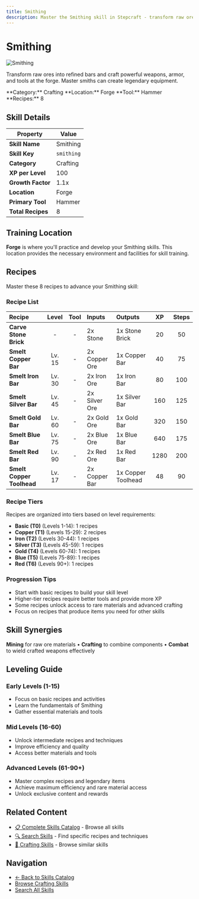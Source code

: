 ```yaml
---
title: Smithing
description: Master the Smithing skill in Stepcraft - transform raw ores into refined bars and craft powerful weapons, armor, and tools at the forge
---
```


# Smithing

<div className="flex items-start gap-6 mb-8">
  <div className="flex-shrink-0">
    <img src="/assets/icons/smithing.png" alt="Smithing" className="w-24 h-24 border rounded-lg" />
  </div>
  <div className="flex-1">
    <div className="space-y-2">
      <p className="text-lg text-muted-foreground">Transform raw ores into refined bars and craft powerful weapons, armor, and tools at the forge. Master smiths can create legendary equipment.</p>
      <div className="flex flex-wrap gap-4 text-sm">
        <span className="px-2 py-1 bg-blue-100 dark:bg-blue-900 rounded-md">
          **Category:** Crafting
        </span>
        <span className="px-2 py-1 bg-purple-100 dark:bg-purple-900 rounded-md">
          **Location:** Forge
        </span>
        <span className="px-2 py-1 bg-green-100 dark:bg-green-900 rounded-md">
          **Tool:** Hammer
        </span>
        <span className="px-2 py-1 bg-amber-100 dark:bg-amber-900 rounded-md">
          **Recipes:** 8
        </span>
      </div>
    </div>
  </div>
</div>

## Skill Details

| Property | Value |
|----------|-------|
| **Skill Name** | Smithing |
| **Skill Key** | `smithing` |
| **Category** | Crafting |
| **XP per Level** | 100 |
| **Growth Factor** | 1.1x |
| **Location** | Forge |
| **Primary Tool** | Hammer |
| **Total Recipes** | 8 |

## Training Location

**Forge** is where you'll practice and develop your Smithing skills. This location provides the necessary environment and facilities for skill training.


## Recipes

Master these 8 recipes to advance your Smithing skill:

### Recipe List

| Recipe | Level | Tool | Inputs | Outputs | XP | Steps |
|:-------|:-----:|:----:|:-------|:--------|:--:|:-----:|
| **Carve Stone Brick** | - | - | 2x Stone | 1x Stone Brick | 20 | 50 |
| **Smelt Copper Bar** | Lv. 15 | - | 2x Copper Ore | 1x Copper Bar | 40 | 75 |
| **Smelt Iron Bar** | Lv. 30 | - | 2x Iron Ore | 1x Iron Bar | 80 | 100 |
| **Smelt Silver Bar** | Lv. 45 | - | 2x Silver Ore | 1x Silver Bar | 160 | 125 |
| **Smelt Gold Bar** | Lv. 60 | - | 2x Gold Ore | 1x Gold Bar | 320 | 150 |
| **Smelt Blue Bar** | Lv. 75 | - | 2x Blue Ore | 1x Blue Bar | 640 | 175 |
| **Smelt Red Bar** | Lv. 90 | - | 2x Red Ore | 1x Red Bar | 1280 | 200 |
| **Smelt Copper Toolhead** | Lv. 17 | - | 2x Copper Bar | 1x Copper Toolhead | 48 | 90 |

### Recipe Tiers

Recipes are organized into tiers based on level requirements:

- **Basic (T0)** (Levels 1-14): 1 recipes
- **Copper (T1)** (Levels 15-29): 2 recipes
- **Iron (T2)** (Levels 30-44): 1 recipes
- **Silver (T3)** (Levels 45-59): 1 recipes
- **Gold (T4)** (Levels 60-74): 1 recipes
- **Blue (T5)** (Levels 75-89): 1 recipes
- **Red (T6)** (Levels 90+): 1 recipes

### Progression Tips

- Start with basic recipes to build your skill level
- Higher-tier recipes require better tools and provide more XP
- Some recipes unlock access to rare materials and advanced crafting
- Focus on recipes that produce items you need for other skills


## Skill Synergies

**Mining** for raw ore materials • **Crafting** to combine components • **Combat** to wield crafted weapons effectively

## Leveling Guide

### Early Levels (1-15)
- Focus on basic recipes and activities
- Learn the fundamentals of Smithing
- Gather essential materials and tools

### Mid Levels (16-60)
- Unlock intermediate recipes and techniques
- Improve efficiency and quality
- Access better materials and tools

### Advanced Levels (61-90+)
- Master complex recipes and legendary items
- Achieve maximum efficiency and rare material access
- Unlock exclusive content and rewards

## Related Content

- [📋 Complete Skills Catalog](/docs/skills) - Browse all skills
- [🔍 Search Skills](/search) - Find specific recipes and techniques
- [📝 Crafting Skills](/docs/skills#crafting) - Browse similar skills

## Navigation

- [← Back to Skills Catalog](/docs/skills)
- [Browse Crafting Skills](/docs/skills#crafting)
- [Search All Skills](/search)
